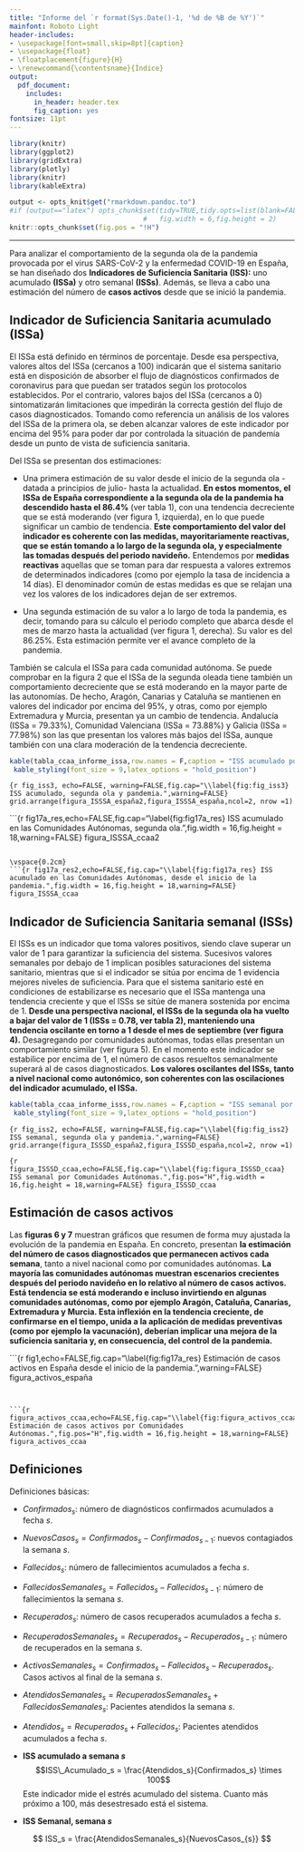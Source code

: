 ```yaml
---
title: "Informe del `r format(Sys.Date()-1, '%d de %B de %Y')`"
mainfont: Roboto Light
header-includes:
- \usepackage[font=small,skip=8pt]{caption}
- \usepackage{float}
- \floatplacement{figure}{H}
- \renewcommand{\contentsname}{Índice}
output:
  pdf_document:
    includes:
      in_header: header.tex
      fig_caption: yes
fontsize: 11pt
---
```

```r
library(knitr)
library(ggplot2)
library(gridExtra)
library(plotly)
library(knitr)
library(kableExtra)

output <- opts_knit$get("rmarkdown.pandoc.to")
#if (output=="latex") opts_chunk$set(tidy=TRUE,tidy.opts=list(blank=FALSE, width.cutoff=30),
                                 #   fig.width = 6,fig.height = 2)
knitr::opts_chunk$set(fig.pos = "!H")


```
\renewcommand{\figurename}{Figura}
\renewcommand{\tablename}{Tabla}


\tableofcontents


\vspace{.5cm}

---

\vspace{.5cm}

Para analizar el comportamiento de la segunda ola de la pandemia provocada por el virus SARS-CoV-2 y la enfermedad COVID-19 en España, se han diseñado dos **Indicadores de Suficiencia Sanitaria (ISS):** uno acumulado **(ISSa)** y otro semanal **(ISSs)**. Además, se lleva a cabo una estimación del número de **casos activos** desde que se inició la pandemia. 

## Indicador de Suficiencia Sanitaria acumulado (ISSa)

El ISSa está definido en términos de porcentaje. Desde esa perspectiva, valores altos del ISSa (cercanos a 100) indicarán que el sistema sanitario está en disposición de absorber el flujo de diagnósticos confirmados de coronavirus para que puedan ser tratados según los protocolos establecidos. Por el contrario, valores bajos del ISSa (cercanos a 0) sintomatizarán limitaciones que impedirán la correcta gestión del flujo de casos diagnosticados. Tomando como referencia un análisis de los valores del ISSa de la primera ola, se deben alcanzar valores de este indicador por encima del 95% para poder dar por controlada la situación de pandemia desde un punto de vista de suficiencia sanitaria.

Del ISSa se presentan dos estimaciones:

- Una primera estimación de su valor desde el inicio de la segunda ola -datada a principios de julio- hasta la actualidad. **En estos momentos, el ISSa de España correspondiente a la segunda ola de la pandemia ha descendido hasta el 86.4%** (ver tabla 1), con una tendencia decreciente que se está moderando (ver figura 1, izquierda), en lo que puede significar un cambio de tendencia. **Este comportamiento del valor del indicador es coherente con las medidas, mayoritariamente reactivas, que se están tomando a lo largo de la segunda ola, y especialmente las tomadas después del periodo navideño.** Entendemos por **medidas reactivas** aquellas que se toman para dar respuesta a valores extremos de determinados indicadores (como por ejemplo la tasa de incidencia a 14 días). El denominador común de estas medidas es que se relajan una vez los valores de los indicadores dejan de ser extremos.

- Una segunda estimación de su valor a lo largo de toda la pandemia, es decir, tomando para su cálculo el periodo completo que abarca desde el mes de marzo hasta la actualidad (ver figura 1, derecha). Su valor es del 86.25%. Esta estimación permite ver el avance completo de la pandemia.

También se calcula el ISSa para cada comunidad autónoma. Se puede comprobar en la figura 2 que el ISSa de la segunda oleada tiene también un comportamiento decreciente que se está moderando en la mayor parte de las autonomías. De hecho, Aragón, Canarias y Cataluña se mantienen en valores del indicador por encima del 95%, y otras, como por ejemplo Extremadura y Murcia, presentan ya un cambio de tendencia. Andalucía (ISSa = 79.33%), Comunidad Valenciana (ISSa = 73.88%) y Galicia (ISSa = 77.98%) son las que presentan los valores más bajos del ISSa, aunque también con una clara moderación de la tendencia decreciente.



```r
kable(tabla_ccaa_informe_issa,row.names = F,caption = "ISS acumulado por CCAA, segunda ola y pandemia.",format="latex")%>%
 kable_styling(font_size = 9,latex_options = "hold_position")
```


```{r fig_iss3, echo=FALSE, warning=FALSE,fig.cap="\\label{fig:fig_iss3} ISS acumulado, segunda ola y pandemia.",warning=FALSE}
grid.arrange(figura_ISSSA_españa2,figura_ISSSA_españa,ncol=2, nrow =1)
```

\vspace{0.2cm}
```{r fig17a_res,echo=FALSE,fig.cap="\\label{fig:fig17a_res} ISS acumulado en las Comunidades Autónomas, segunda ola.",fig.width = 16,fig.height = 18,warning=FALSE}
figura_ISSSA_ccaa2

```

\vspace{0.2cm}
```{r fig17a_res2,echo=FALSE,fig.cap="\\label{fig:fig17a_res} ISS acumulado en las Comunidades Autónomas, desde el inicio de la pandemia.",fig.width = 16,fig.height = 18,warning=FALSE}
figura_ISSSA_ccaa

```

\newpage
\setcounter{page}{6}

## Indicador de Suficiencia Sanitaria semanal (ISSs)

El ISSs es un indicador que toma valores positivos, siendo clave superar un valor de 1 para garantizar la suficiencia del sistema. Sucesivos valores semanales por debajo de 1 implican posibles saturaciones del sistema sanitario, mientras que si el indicador se sitúa por encima de 1 evidencia mejores niveles de suficiencia. Para que el sistema sanitario esté en condiciones de estabilizarse es necesario que el ISSa mantenga una tendencia creciente y que el ISSs se sitúe de manera sostenida por encima de 1. **Desde una perspectiva nacional, el ISSs de la segunda ola ha vuelto a bajar del valor de 1 (ISSs = 0.78, ver tabla 2), manteniendo una tendencia oscilante en torno a 1 desde el mes de septiembre (ver figura 4).** Desagregando por comunidades autónomas, todas ellas presentan un comportamiento similar (ver figura 5). En el momento este indicador se estabilice por encima de 1, el número de casos resueltos semanalmente superará al de casos diagnosticados. **Los valores oscilantes del ISSs, tanto a nivel nacional como autonómico, son coherentes con las oscilaciones del indicador acumulado, el ISSa.**


```r
kable(tabla_ccaa_informe_isss,row.names = F,caption = "ISS semanal por CCAA, segunda ola y pandemia.",format="latex")%>%
 kable_styling(font_size = 9,latex_options = "hold_position")
```

```{r fig_iss2, echo=FALSE, warning=FALSE,fig.cap="\\label{fig:fig_iss2} ISS semanal, segunda ola y pandemia.",warning=FALSE}
grid.arrange(figura_ISSSD_españa2,figura_ISSSD_españa,ncol=2, nrow =1)
```


```{r figura_ISSSD_ccaa,echo=FALSE,fig.cap="\\label{fig:figura_ISSSD_ccaa} ISS semanal por Comunidades Autónomas.",fig.pos="H",fig.width = 16,fig.height = 18,warning=FALSE}
figura_ISSSD_ccaa
```


\clearpage

\setcounter{page}{9}


## Estimación de casos activos

Las **figuras 6 y 7** muestran gráficos que resumen de forma muy ajustada la evolución de la pandemia en España. En concreto, presentan **la estimación del número de casos diagnosticados que permanecen activos cada semana**, tanto a nivel nacional como por comunidades autónomas. **La mayoría las comunidades autónomas muestran escenarios crecientes después del periodo navideño en lo relativo al número de casos activos. Está tendencia se está moderando e incluso invirtiendo en algunas comunidades autónomas, como por ejemplo Aragón, Cataluña, Canarias, Extremadura y Murcia. Esta inflexión en la tendencia creciente, de confirmarse en el tiempo, unida a la aplicación de medidas preventivas (como por ejemplo la vacunación), deberían implicar una mejora de la suficiencia sanitaria y, en consecuencia, del control de la pandemia.**


\vspace{0.2cm}

```{r fig1,echo=FALSE,fig.cap="\\label{fig:fig17a_res} Estimación de casos activos en España desde el inicio de la pandemia.",warning=FALSE}
figura_activos_españa

```


```{r figura_activos_ccaa,echo=FALSE,fig.cap="\\label{fig:figura_activos_ccaa}  Estimación de casos activos por Comunidades Autónomas.",fig.pos="H",fig.width = 16,fig.height = 18,warning=FALSE}
figura_activos_ccaa
```

\newpage
\setcounter{page}{11}

## Definiciones


Definiciones básicas:

- $Confirmados_s$: número de diagnósticos confirmados acumulados a fecha $s$.
- $NuevosCasos_{s} = Confirmados_{s} - Confirmados_{s-1}$:  nuevos contagiados la semana $s$.
- $Fallecidos_s$: número de fallecimientos acumulados a fecha $s$.
- $FallecidosSemanales_s = Fallecidos_{s} - Fallecidos_{s-1}$:  número de fallecimientos la semana $s$.
- $Recuperados_s$: número de casos recuperados acumulados a fecha $s$.
- $RecuperadosSemanales_{s} = Recuperados_{s} - Recuperados_{s-1}$: número de recuperados en la semana $s$.
- $ActivosSemanales_s = Confirmados_s - Fallecidos_s - Recuperados_s$. Casos activos al final de la semana $s$.
- $AtendidosSemanales_{s} = RecuperadosSemanales_s + FallecidosSemanales_s$: Pacientes atendidos la semana $s$.
- $Atendidos_{s} = Recuperados_s + Fallecidos_s$: Pacientes atendidos acumulados a fecha $s$.


-  **ISS acumulado a semana  $s$**
    $$ISS\_Acumulado_s = \frac{Atendidos_s}{Confirmados_s} \times 100$$
     Este indicador mide el estrés acumulado del sistema. Cuanto más próximo a 100, más desestresado está el sistema. 
- **ISS Semanal, semana $s$**

$$
ISS_s = \frac{AtendidosSemanales_s}{NuevosCasos_{s}}
$$


\vspace{4cm}

\begin{center}
\includegraphics{cc.png}
\end{center}

\vspace{0.2cm}

\begin{center}
Esta obra está bajo una licencia de Creative Commons 
\end{center}

\begin{center}
Reconocimiento-CompartirIgual 4.0 Internacional.
\end{center}


